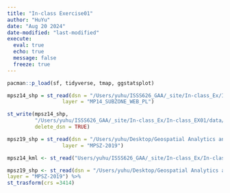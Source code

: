 ```yaml
---
title: "In-class Exercise01"
author: "HuYu"
date: "Aug 20 2024"
date-modified: "last-modified"
execute: 
  eval: true
  echo: true
  message: false
  freeze: true
---
```


```r
pacman::p_load(sf, tidyverse, tmap, ggstatsplot)
```

```r
mpsz14_shp = st_read(dsn = "/Users/yuhu/ISSS626_GAA/_site/In-class_Ex/In-class_EX01/data/geospatial", 
                  layer = "MP14_SUBZONE_WEB_PL")
```

```r
st_write(mpsz14_shp,
         "/Users/yuhu/ISSS626_GAA/_site/In-class_Ex/In-class_EX01/data/geospatial/MP14_SUBZONE_WEB_PL.kml",
         delete_dsn = TRUE)
```

```r
mpsz19_shp = st_read(dsn = "/Users/yuhu/Desktop/Geospatial Analytics and Applications/MPSZ-2019/", 
                  layer = "MPSZ-2019")
```

```r
mpsz14_kml <- st_read("Users/yuhu/ISSS626_GAA/_site/In-class_Ex/In-class_EX01/data/geospatial/MasterPlan2014SubzoneBoundaryWebKML.kml")
```

```r
mpsz19_shp <- st_read(dsn = "/Users/yuhu/Desktop/Geospatial Analytics and Applications/MPSZ-2019/",
layer = "MPSZ-2019") %>%
st_trasform(crs =3414)
```
